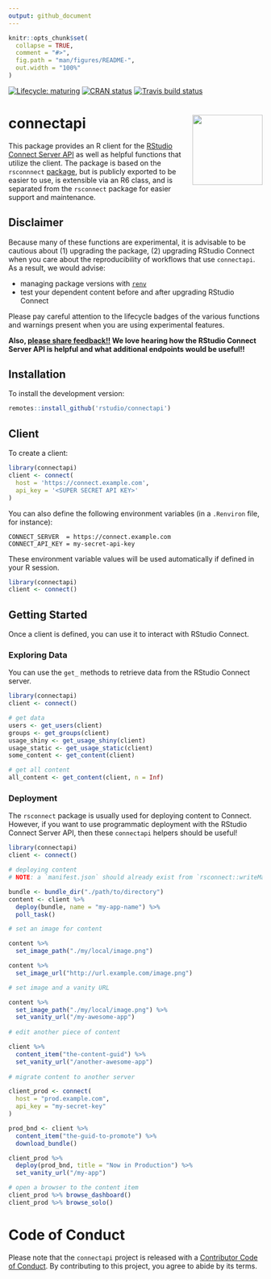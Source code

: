 ```yaml
---
output: github_document
---
```


<!-- README.md is generated from README.Rmd. Please edit that file -->

```r
knitr::opts_chunk$set(
  collapse = TRUE,
  comment = "#>",
  fig.path = "man/figures/README-",
  out.width = "100%"
)
```

<!-- badges: start -->
[![Lifecycle: maturing](https://img.shields.io/badge/lifecycle-maturing-blue.svg)](https://www.tidyverse.org/lifecycle/#maturing)
[![CRAN status](https://www.r-pkg.org/badges/version/connectapi)](https://cran.r-project.org/package=connectapi)
[![Travis build status](https://travis-ci.org/rstudio/connectapi.svg?branch=master)](https://travis-ci.org/rstudio/connectapi)
<!-- badges: end -->

# connectapi <img src='man/figures/logo.svg' align="right" height="139" />

This package provides an R client for the [RStudio Connect Server
API](https://docs.rstudio.com/connect/api/) as well as helpful functions that
utilize the client. The package is based on the `rsconnnect`
[package](https://rstudio.github.io/rsconnect/), but is publicly exported to be
easier to use, is extensible via an R6 class, and is separated from the
`rsconnect` package for easier support and maintenance.

## Disclaimer

Because many of these functions are experimental, it is advisable to be cautious
about (1) upgrading the package, (2) upgrading RStudio Connect when you care
about the reproducibility of workflows that use `connectapi`. As a result, we
would advise:

- managing package versions with [`renv`](https://rstudio.github.io/renv/)
- test your dependent content before and after upgrading RStudio Connect

Please pay careful attention to the lifecycle badges of the various functions
and warnings present when you are using experimental features.

**Also, [please share
feedback!!](https://community.rstudio.com/c/r-admin/rstudio-connect/27) We love
hearing how the RStudio Connect Server API is helpful and what additional
endpoints would be useful!!**

## Installation

To install the development version:

```r
remotes::install_github('rstudio/connectapi')
```

## Client

To create a client:

```r
library(connectapi)
client <- connect(
  host = 'https://connect.example.com',
  api_key = '<SUPER SECRET API KEY>'
)
```

You can also define the following environment variables (in a `.Renviron` file, for instance):

```
CONNECT_SERVER  = https://connect.example.com
CONNECT_API_KEY = my-secret-api-key
```

These environment variable values will be used automatically if defined in your R session.

```r
library(connectapi)
client <- connect()
```

## Getting Started

Once a client is defined, you can use it to interact with RStudio Connect.

### Exploring Data

You can use the `get_` methods to retrieve data from the RStudio Connect server.

```r
library(connectapi)
client <- connect()

# get data
users <- get_users(client)
groups <- get_groups(client)
usage_shiny <- get_usage_shiny(client)
usage_static <- get_usage_static(client)
some_content <- get_content(client)

# get all content
all_content <- get_content(client, n = Inf)
```

### Deployment

The `rsconnect` package is usually used for deploying content to Connect.
However, if you want to use programmatic deployment with the RStudio Connect
Server API, then these `connectapi` helpers should be useful!

```r
library(connectapi)
client <- connect()

# deploying content
# NOTE: a `manifest.json` should already exist from `rsconnect::writeManifest()`

bundle <- bundle_dir("./path/to/directory")
content <- client %>% 
  deploy(bundle, name = "my-app-name") %>% 
  poll_task()

# set an image for content

content %>% 
  set_image_path("./my/local/image.png")

content %>% 
  set_image_url("http://url.example.com/image.png")

# set image and a vanity URL

content %>%
  set_image_path("./my/local/image.png") %>%
  set_vanity_url("/my-awesome-app")
  
# edit another piece of content

client %>%
  content_item("the-content-guid") %>%
  set_vanity_url("/another-awesome-app")
  
# migrate content to another server

client_prod <- connect(
  host = "prod.example.com",
  api_key = "my-secret-key"
)

prod_bnd <- client %>%
  content_item("the-guid-to-promote") %>%
  download_bundle()

client_prod %>%
  deploy(prod_bnd, title = "Now in Production") %>%
  set_vanity_url("/my-app")

# open a browser to the content item
client_prod %>% browse_dashboard()
client_prod %>% browse_solo()
```

# Code of Conduct

Please note that the `connectapi` project is released with a
[Contributor Code of Conduct](.github/CODE_OF_CONDUCT.md).
By contributing to this project, you agree to abide by its terms.
